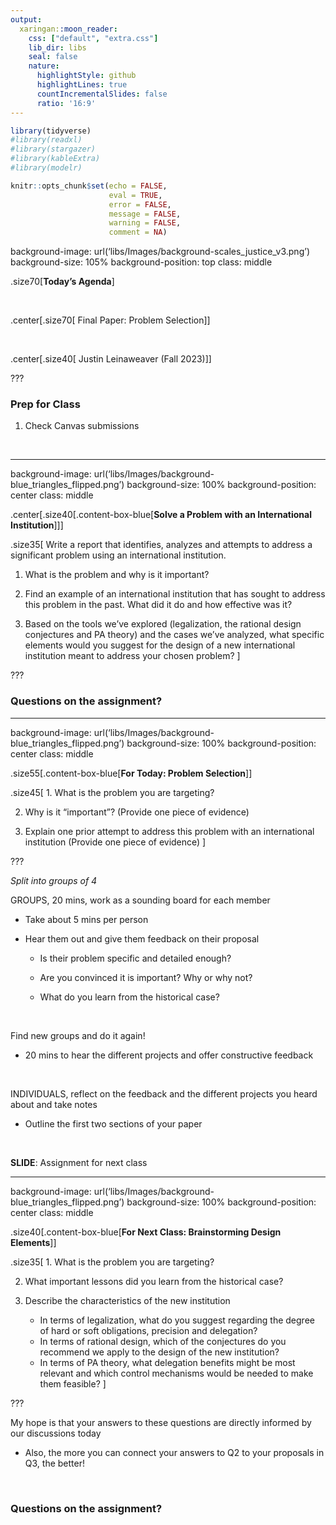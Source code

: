 ```yaml
---
output:
  xaringan::moon_reader:
    css: ["default", "extra.css"]
    lib_dir: libs
    seal: false
    nature:
      highlightStyle: github
      highlightLines: true
      countIncrementalSlides: false
      ratio: '16:9'
---
```


```r
library(tidyverse)
#library(readxl)
#library(stargazer)
#library(kableExtra)
#library(modelr)

knitr::opts_chunk$set(echo = FALSE,
                      eval = TRUE,
                      error = FALSE,
                      message = FALSE,
                      warning = FALSE,
                      comment = NA)
```

background-image: url('libs/Images/background-scales_justice_v3.png')
background-size: 105%
background-position: top
class: middle

.size70[**Today's Agenda**]

<br>

.center[.size70[
Final Paper: Problem Selection
]]

<br>

.center[.size40[
  Justin Leinaweaver (Fall 2023)
]]

???

### Prep for Class
1. Check Canvas submissions

<br>




---

background-image: url('libs/Images/background-blue_triangles_flipped.png')
background-size: 100%
background-position: center
class: middle

.center[.size40[.content-box-blue[**Solve a Problem with an International Institution**]]]

.size35[
Write a report that identifies, analyzes and attempts to address a significant problem using an international institution.

1. What is the problem and why is it important?

2. Find an example of an international institution that has sought to address this problem in the past. What did it do and how effective was it?

3. Based on the tools we've explored (legalization, the rational design conjectures and PA theory) and the cases we've analyzed, what specific elements would you suggest for the design of a new international institution meant to address your chosen problem?
]

???

### Questions on the assignment?



---

background-image: url('libs/Images/background-blue_triangles_flipped.png')
background-size: 100%
background-position: center
class: middle

.size55[.content-box-blue[**For Today: Problem Selection**]]

.size45[
1. What is the problem you are targeting?

2. Why is it "important"? (Provide one piece of evidence)

3. Explain one prior attempt to address this problem with an international institution (Provide one piece of evidence)
]

???

*Split into groups of 4*

GROUPS, 20 mins, work as a sounding board for each member

- Take about 5 mins per person

- Hear them out and give them feedback on their proposal
    - Is their problem specific and detailed enough?
    
    - Are you convinced it is important? Why or why not?
    
    - What do you learn from the historical case?

<br>

Find new groups and do it again!

- 20 mins to hear the different projects and offer constructive feedback

<br>

INDIVIDUALS, reflect on the feedback and the different projects you heard about and take notes

- Outline the first two sections of your paper

<br>

**SLIDE**: Assignment for next class





---

background-image: url('libs/Images/background-blue_triangles_flipped.png')
background-size: 100%
background-position: center
class: middle

.size40[.content-box-blue[**For Next Class: Brainstorming Design Elements**]]

.size35[
1. What is the problem you are targeting?

2. What important lessons did you learn from the historical case?

3. Describe the characteristics of the new institution
    - In terms of legalization, what do you suggest regarding the degree of hard or soft obligations, precision and delegation?
    - In terms of rational design, which of the conjectures do you recommend we apply to the design of the new institution?
    - In terms of PA theory, what delegation benefits might be most relevant and which control mechanisms would be needed to make them feasible?
]

???

My hope is that your answers to these questions are directly informed by our discussions today

- Also, the more you can connect your answers to Q2 to your proposals in Q3, the better!

<br>

### Questions on the assignment?

<br>







